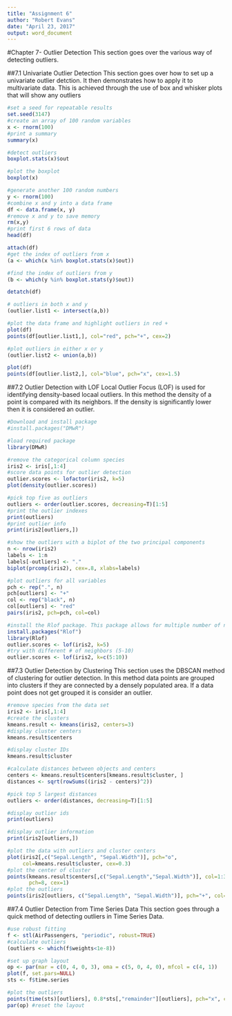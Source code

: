 ```yaml
---
title: "Assignment 6"
author: "Robert Evans"
date: "April 23, 2017"
output: word_document
---
```


#Chapter 7- Outlier Detection
This section goes over the various way of detecting outliers.

##7.1 Univariate Outlier Detection
This section goes over how to set up a univariate outlier detction. It then demonstrates how to apply it to multivariate data. This is achieved through the use of box and whisker plots that will show any outliers
```r
#set a seed for repeatable results
set.seed(3147)
#create an array of 100 random variables
x <- rnorm(100)
#print a summary
summary(x)

#detect outliers
boxplot.stats(x)$out

#plot the boxplot
boxplot(x)

#generate another 100 random numbers
y <- rnorm(100)
#combine x and y into a data frame
df <- data.frame(x, y)
#remove x and y to save memory
rm(x,y)
#print first 6 rows of data
head(df)

attach(df)
#get the index of outliers from x
(a <- which(x %in% boxplot.stats(x)$out))

#find the index of outliers from y
(b <- which(y %in% boxplot.stats(y)$out))

detatch(df)

# outliers in both x and y
(outlier.list1 <- intersect(a,b))

#plot the data frame and highlight outliers in red +
plot(df)
points(df[outlier.list1,], col="red", pch="+", cex=2)

#plot outliers in either x or y
(outlier.list2 <- union(a,b))

plot(df)
points(df[outlier.list2,], col="blue", pch="x", cex=1.5)

```

##7.2 Outlier Detection with LOF
Local Outlier Focus (LOF) is used for identifying density-based locaal outliers. In this method the density of a point is compared with its neighbors. If the density is significantly lower then it is considered an outlier.
```r
#Download and install package
#install.packages("DMwR")

#load required package
library(DMwR)

#remove the categorical column species
iris2 <- iris[,1:4]
#score data points for outlier detection
outlier.scores <- lofactor(iris2, k=5)
plot(density(outlier.scores))

#pick top five as outliers
outliers <- order(outlier.scores, decreasing=T)[1:5]
#print the outlier indexes
print(outliers)
#print outlier info
print(iris2[outliers,])

#show the outliers with a biplot of the two principal components
n <- nrow(iris2)
labels <- 1:n
labels[-outliers] <- "."
biplot(prcomp(iris2), cex=.8, xlabs=labels)

#plot outliers for all variables
pch <- rep(".", n)
pch[outliers] <- "+"
col <- rep("black", n)
col[outliers] <- "red"
pairs(iris2, pch=pch, col=col)

#install the Rlof package. This package allows for multiple number of neighbors
install.packages("Rlof")
library(Rlof)
outlier.scores <- lof(iris2, k=5)
#try with different # of neighbors (5-10)
outlier.scores <- lof(iris2, k=c(5:10))
```

##7.3 Outlier Detection by Clustering
This section uses the DBSCAN method of clustering for outlier detection. In this method data points are grouped into clusters if they are connected by a densely populated area. If a data point does not get grouped it is consider an outlier.
```r
#remove species from the data set
iris2 <- iris[,1:4]
#create the clusters
kmeans.result <- kmeans(iris2, centers=3)
#display cluster centers
kmeans.result$centers

#display cluster IDs
kmeans.result$cluster

#calculate distances between objects and centers
centers <- kmeans.result$centers[kmeans.result$cluster, ]
distances <- sqrt(rowSums((iris2 - centers)^2))

#pick top 5 largest distances
outliers <- order(distances, decreasing=T)[1:5]

#display outlier ids
print(outliers)

#display outlier information
print(iris2[outliers,])

#plot the data with outliers and cluster centers
plot(iris2[,c("Sepal.Length", "Sepal.Width")], pch="o",
     col=kmeans.result$cluster, cex=0.3)
#plot the center of cluster
points(kmeans.result$centers[,c("Sepal.Length","Sepal.Width")], col=1:3,
       pch=8, cex=1)
#plot the outliers
points(iris2[outliers, c("Sepal.Length", "Sepal.Width")], pch="+", col=4)
```

##7.4 Outlier Detection from Time Series Data
This section goes through a quick method of detecting outliers in Time Series Data.
```r
#use robust fitting
f <- stl(AirPassengers, "periodic", robust=TRUE)
#calculate outliers
(outliers <- which(f$weights<1e-8))

#set up graph layout
op <- par(mar = c(0, 4, 0, 3), oma = c(5, 0, 4, 0), mfcol = c(4, 1))
plot(f, set.pars=NULL)
sts <- f$time.series

#plot the outliers
points(time(sts)[outliers], 0.8*sts[,"remainder"][outliers], pch="x", col="red")
par(op) #reset the layout
```

